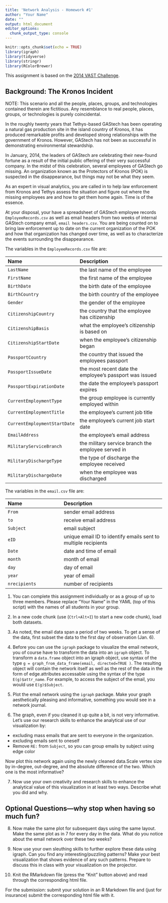 ```yaml
---
title: 'Network Analysis - Homework #1'
author: "Your Name"
date: ""
output: html_document
editor_options: 
  chunk_output_type: console
---
```


```r
knitr::opts_chunk$set(echo = TRUE)
library(igraph)
library(tidyverse)
library(stringr)
library(RColorBrewer)

```



This assignment is based on the [2014 VAST Challenge](https://chat.openai.com/c/70a9ac53-4372-4c4d-a390-ee636c766bc3). 

## Background: The Kronos Incident

NOTE: This scenario and all the people, places, groups, and technologies contained therein are fictitious. Any resemblance to real people, places, groups, or technologies is purely coincidental.

In the roughly twenty years that Tethys-based GAStech has been operating a natural gas production site in the island country of Kronos, it has produced remarkable profits and developed strong relationships with the government of Kronos. However, GAStech has not been as successful in demonstrating environmental stewardship. 

In January, 2014, the leaders of GAStech are celebrating their new-found fortune as a result of the initial public offering of their very successful company. In the midst of this celebration, several employees of GAStech go missing.  An organization known as the Protectors of Kronos (POK) is suspected in the disappearance, but things may not be what they seem. 

As an expert in visual analytics, you are called in to help law enforcement from Kronos and Tethys assess the situation and figure out where the missing employees are and how to get them home again.  Time is of the essence.

At your disposal, your have a spreadsheet of GAStech employee records `EmployeeRecords.csv` as well as email headers from two weeks of internal GAStech company email, `email headers.csv`. You are being counted on to bring law enforcement up to date on the current organization of the POK and how that organization has changed over time, as well as to characterize the events surrounding the disappearance.

The variables in the `EmployeeRecords.csv` file are:

--------------------------------------------------------------------------------------------
 Name                             Description
 -------------------------------- ----------------------------------------------------------
  `LastName`                      the last name of the employee
  
  `FirstName`                      the first name of the employee
  
  `BirthDate`                       	the birth date of the employee
  
  `BirthCountry`                    	the birth country of the employee
  
  `Gender`                            the gender of the employee
  
  `CitizenshipCountry`              	the country that the employee has citizenship
  
  `CitizenshipBasis`                	what the employee's citizenship is based on
  
  `CitizenshipStartDate`            	when the employee's citizenship began
  
  `PassportCountry`                   the country that issued the employees passport
  
  `PassportIssueDate`               	the most recent date the employee's passport was issued
  
  `PassportExpirationDate`            the date the employee's passport expires
  
  `CurrentEmploymentType`           	the group employee is currently employed within
  
  `CurrentEmploymentTitle`            the employee's current job title
  
  `CurrentEmploymentStartDate`        the employee's current job start date
  
  `EmailAddress`                    	the employee's email address
  
  `MilitaryServiceBranch`           	the military service branch the employee served in
  
  `MilitaryDischargeType`           	the type of discharge the employee received
  
  `MilitaryDischargeDate`           	when the employee was discharged
--------------------------------------------------------------------------------------------


The variables in the `email.csv` file are:

--------------------------------------------------------------------------------------------
 Name                             Description
 -------------------------------- ----------------------------------------------------------
  `From`                              sender email address
  
  `to`                                receive email address
  
  `Subject`                           email subject
  
  `eID`                               unique email ID to identify emails sent to multiple recipients
  
  `Date`                              date and time of email
  
  `month`                             month of email
  
  `day`                               day of email
  
  `year`                              year of email
  
  `nrecipients`                       number of recipients
  
--------------------------------------------------------------------------------------------
1. You can complete this assignment individually or as a group of up to three members. Please replace "Your Name" in the YAML (top of this script) with the names of all students in your group.


2. In a new code chunk (use (`Ctrl+Alt+I`) to start a new code chunk), load both datasets. 


3. As noted, the email data span a period of two weeks. To get a sense of the data, first subset the data to the first day of observation (Jan. 6). 


4. Before you can use the `igraph` package to visualize the email network, you of course have to transform the data into an `igraph` object. To transform a `data.frame` object into an igraph object, use syntax of the type `g = graph_from_data_frame(email, directed=TRUE )`. The resulting object will contain the network itself as well as the rest of the data in the form of edge.attributes accessable using the syntax of the type `E(g)$attr_name`. For example, to access the subject of the email, you would use `E(g)$Subject`.




5. Plot the email network using the `igraph` package. Make your graph aesthetically pleasing and informative, something you would see in a network journal.



6. The graph, even if you cleaned it up quite a bit, is not very informative. Let's use our research skills to enhance the analytical use of our visualization by:
- excluding mass emails that are sent to everyone in the organization. 
- excluding emails sent to oneself
- Remove `RE:` from `Subject`, so you can group emails by subject using edge color

Now plot this network again using the newly cleaned data.Scale vertex size by in-degree, out-degree, and the absolute difference of the two. Which one is the most informative?



7. Now use your own creativity and research skills to enhance the analytical value of this visualization in at least two ways. Describe what you did and why. 

## Optional Questions---why stop when having so much fun?

8. Now make the same plot for subsequent days using the same layout. Make the same plot as in 7 for every day in the data. What do you notice about the email network over these two weeks?



9. Now use your own sleuthing skills to further explore these data using igraph. Can you find any interesting/puzzling patterns? Make your best visualization that shows evidence of any such patterns. Prepare to discuss this in class with your visualization on the projector.

10. Knit the RMarkdown file (press the "Knit" button above) and read through the corresponding html file.  


For the submission: submit your solution in an R Markdown file and (just for insurance) submit the corresponding html file with it. 
